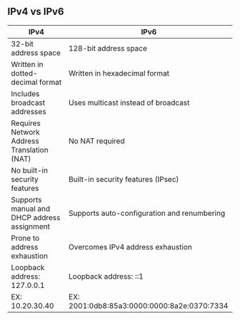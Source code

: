
<ChatWindow />

## IPv4 vs IPv6

| IPv4                                        | IPv6                                        |
| ------------------------------------------- | ------------------------------------------- |
| 32-bit address space                        | 128-bit address space                       |
| Written in dotted-decimal format            | Written in hexadecimal format               |
| Includes broadcast addresses                | Uses multicast instead of broadcast         |
| Requires Network Address Translation (NAT)  | No NAT required                             |
| No built-in security features               | Built-in security features (IPsec)          |
| Supports manual and DHCP address assignment | Supports auto-configuration and renumbering |
| Prone to address exhaustion                 | Overcomes IPv4 address exhaustion           |
| Loopback address: 127.0.0.1                 | Loopback address: ::1                       |
| EX: 10.20.30.40                             | EX: 2001:0db8:85a3:0000:0000:8a2e:0370:7334 |
